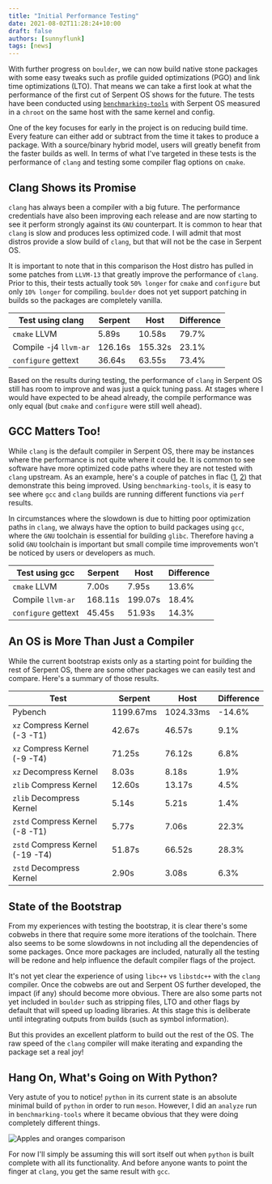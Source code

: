 ```yaml
---
title: "Initial Performance Testing"
date: 2021-08-02T11:28:24+10:00
draft: false
authors: [sunnyflunk]
tags: [news]
---
```


With further progress on `boulder`, we can now build native stone packages with some easy tweaks such as profile
guided optimizations (PGO) and link time optimizations (LTO). That means we can take a first look at what the
performance of the first cut of Serpent OS shows for the future. The tests have been conducted using
[`benchmarking-tools`](https://github.com/sunnyflunk/benchmarking-tools) with Serpent OS measured in a `chroot` on
the same host with the same kernel and config.

<more></more>

One of the key focuses for early in the project is on reducing build time. Every feature can either add or subtract
from the time it takes to produce a package. With a source/binary hybrid model, users will greatly benefit from the
faster builds as well. In terms of what I've targeted in these tests is the performance of `clang` and testing some
compiler flag options on `cmake`.

## Clang Shows its Promise

`clang` has always been a compiler with a big future. The performance credentials have also been improving each release
and are now starting to see it perform strongly against its `GNU` counterpart. It is common to hear that `clang` is slow
and produces less optimized code. I will admit that most distros provide a slow build of `clang`, but that will not be
the case in Serpent OS.

It is important to note that in this comparison the Host distro has pulled in some patches from `LLVM-13` that greatly
improve the performance of `clang`. Prior to this, their tests actually took `50% longer` for `cmake` and `configure`
but only `10% longer` for compiling. `boulder` does not yet support patching in builds so the packages are completely
vanilla.

| Test using clang      | Serpent      | Host        | Difference |
|-----------------------|--------------|-------------|------------|
| `cmake` LLVM          | 5.89s        | 10.58s      | 79.7%      |
| Compile -j4 `llvm-ar` | 126.16s      | 155.32s     | 23.1%      |
| `configure` gettext   | 36.64s       | 63.55s      | 73.4%      |

Based on the results during testing, the performance of `clang` in Serpent OS still has room to improve and was just a
quick tuning pass. At stages where I would have expected to be ahead already, the compile performance was only equal
(but `cmake` and `configure` were still well ahead).

## GCC Matters Too!

While `clang` is the default compiler in Serpent OS, there may be instances where the performance is not quite where it
could be. It is common to see software have more optimized code paths where they are not tested with `clang` upstream. As
an example, here's a couple of patches in flac ([1](https://github.com/xiph/flac/commit/67ea8badadd3e63b8e8af5fe837d075104569330),
[2](https://github.com/xiph/flac/commit/d4a1b345dd16591ff6f17c67ee519afebe2f9792)) that demonstrate this being improved.
Using `benchmarking-tools`, it is easy to see where `gcc` and `clang` builds are running different functions via `perf`
results.

In circumstances where the slowdown is due to hitting poor optimization paths in `clang`, we always have the option to
build packages using `gcc`, where the `GNU` toolchain is essential for building `glibc`. Therefore having a solid `GNU`
toolchain is important but small compile time improvements won't be noticed by users or developers as much.

| Test using gcc      | Serpent      | Host        | Difference |
|---------------------|--------------|-------------|------------|
| `cmake` LLVM        | 7.00s        | 7.95s       | 13.6%      |
| Compile `llvm-ar`   | 168.11s      | 199.07s     | 18.4%      |
| `configure` gettext | 45.45s       | 51.93s      | 14.3%      |

## An OS is More Than Just a Compiler

While the current bootstrap exists only as a starting point for building the rest of Serpent OS, there are some other
packages we can easily test and compare. Here's a summary of those results.

| Test                              | Serpent      | Host        | Difference |
|-----------------------------------|--------------|-------------|------------|
| Pybench                           | 1199.67ms    | 1024.33ms   | -14.6%     |
| `xz` Compress Kernel (-3 -T1)     | 42.67s       | 46.57s      | 9.1%       |
| `xz` Compress Kernel (-9 -T4)     | 71.25s       | 76.12s      | 6.8%       |
| `xz` Decompress Kernel            | 8.03s        | 8.18s       | 1.9%       |
| `zlib` Compress Kernel            | 12.60s       | 13.17s      | 4.5%       |
| `zlib` Decompress Kernel          | 5.14s        | 5.21s       | 1.4%       |
| `zstd` Compress Kernel (-8 -T1)   | 5.77s        | 7.06s       | 22.3%      |
| `zstd` Compress Kernel (-19 -T4)  | 51.87s       | 66.52s      | 28.3%      |
| `zstd` Decompress Kernel          | 2.90s        | 3.08s       | 6.3%       |

## State of the Bootstrap

From my experiences with testing the bootstrap, it is clear there's some cobwebs in there that require some more iterations
of the toolchain.
There also seems to be some slowdowns in not including all the dependencies of some packages. Once more packages are included,
naturally all the testing will be redone and help influence the default compiler flags of the project.

It's not yet clear the experience of using `libc++` vs `libstdc++` with the `clang` compiler. Once the cobwebs are out and
Serpent OS further developed, the impact (if any) should become more obvious. There are also some parts not yet included in
`boulder` such as stripping files, LTO and other flags by default that will speed up loading libraries. At this stage this is
deliberate until integrating outputs from builds (such as symbol information).

But this provides an excellent platform to build out the rest of the OS. The raw speed of the `clang` compiler will make
iterating and expanding the package set a real joy!

## Hang On, What's Going on With Python?

Very astute of you to notice! `python` in its current state is an absolute minimal build of `python` in order to run `meson`.
However, I did an `analyze` run in `benchmarking-tools` where it became obvious that they were doing completely different
things.

![Apples and oranges comparison](./Featured.webp)

For now I'll simply be assuming this will sort itself out when `python` is built complete with all its functionality. And
before anyone wants to point the finger at `clang`, you get the same result with `gcc`.
